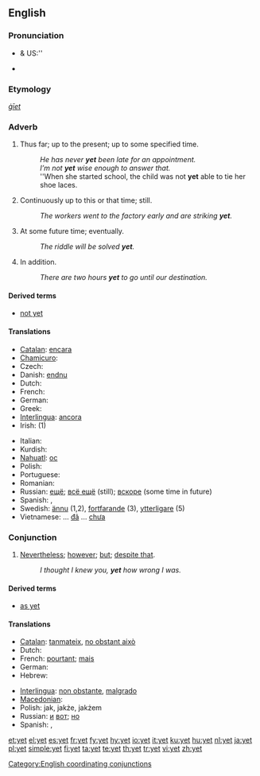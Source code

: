 {{wikipedia}}
==English==

===Pronunciation===
* {{a|RP}} & US:'' {{IPA|/jɛt/}}
* {{audio|en-us-yet.ogg|Audio (US)}}
*: {{rhymes|ɛt}}

===Etymology===
{{etyl|ang}} ''[[ġīet]]''

===Adverb===
{{en-adv|-}}

# Thus far; up to the present; up to some specified time.
#: ''He has never '''yet''' been late for an appointment. ''
#: ''I’m not '''yet''' wise enough to answer that. ''
#: ''When she started school, the child was not '''yet''' able to tie her shoe laces.
# Continuously up to this or that time; still.
#: ''The workers went to the factory early and are striking '''yet'''. ''
# At some future time; eventually.
#: ''The riddle will be solved '''yet'''. ''
# In addition.
#: ''There are two hours '''yet''' to go until our destination. ''

====Derived terms====
* [[not yet]]

====Translations====
{{trans-top|yet}}
* [[Catalan]]: [[encara]]
* [[Chamicuro]]: {{tø|ccc|meye kala}}
* Czech: {{t+|cs|ještě}}
* Danish: [[endnu]]
* Dutch: {{t+|nl|nog}}
* French: {{t+|fr|encore}}
* German: {{t+|de|noch}}
* Greek: {{t+|el|ακόμη||tr=akómi|sc=Grek}}
* [[Interlingua]]: [[ancora]]
* Irish: {{t-|ga|fós|xs=Irish}} (1)
{{trans-mid}}
* Italian: {{t+|it|ancora}}
* Kurdish: {{ku-Arab|[[هێشتا]]}}
* [[Nahuatl]]: [[oc]]
* Polish: {{t+|pl|jeszcze}}
* Portuguese: {{t+|pt|ainda}}
* Romanian: {{t-|ro|încă}}
* Russian: [[ещё]]; [[всё ещё]] (still); [[вскоре]] (some time in future)
* Spanish: {{t-|es|aún}}, {{t+|es|todavía}}
* Swedish: [[ännu]] (1,2), [[fortfarande]] (3), [[ytterligare]] (5)
* Vietnamese: ... [[đã]] ... [[chưa]]
{{trans-bottom}}

===Conjunction===
{{en-conj}}

# [[nevertheless|Nevertheless]]; [[however]]; [[but]]; [[despite that]].
#: ''I thought I knew you, '''yet''' how wrong I was.''

====Derived terms====
* [[as yet]]

====Translations====
{{trans-top|yet}}
* [[Catalan]]: [[tanmateix]], [[no obstant això]]
* Dutch: {{t-|nl|maar toch}}
* French: [[pourtant]]; [[mais]]
* German: {{t+|de|doch}}
* Hebrew: {{he-translation|עוד|od}}
{{trans-mid}}
* [[Interlingua]]: [[non obstante]], [[malgrado]]
* [[Macedonian]]: {{t|mk|сепак|tr=sépak|sc=Cyrl|xs=Macedonian}}
* Polish: jak, jakże, jakżem
* Russian: [[и]] [[вот]]; [[но]]
* Spanish: {{t-|es|sin embargo}}, {{t-|es|no obstante}}
{{trans-bottom}}

[[Category:English coordinating conjunctions]]

[[et:yet]]
[[el:yet]]
[[es:yet]]
[[fr:yet]]
[[fy:yet]]
[[hy:yet]]
[[io:yet]]
[[it:yet]]
[[ku:yet]]
[[hu:yet]]
[[nl:yet]]
[[ja:yet]]
[[pl:yet]]
[[simple:yet]]
[[fi:yet]]
[[ta:yet]]
[[te:yet]]
[[th:yet]]
[[tr:yet]]
[[vi:yet]]
[[zh:yet]]
